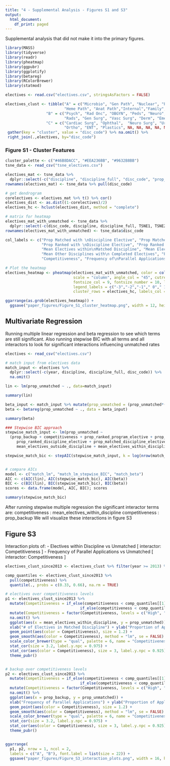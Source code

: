 ---
title: "4 - Supplemental Analysis - Figures S1 and S3"
output:
  html_document:
    df_print: paged
---

Supplemental analysis that did not make it into the primary figures. 

```{r}
library(MASS)
library(tidyverse)
library(readr)
library(pheatmap)
library(ggpubr)
library(ggplotify)
library(betareg)
library(RColorBrewer)
library(statmod)
```

```{r}
electives <- read.csv("electives.csv", stringsAsFactors = FALSE)

electives_clust <- tibble("A" = c("Microbio", "Gen Path", "Nuclear", "Pub Health","Neuro Path","Peds Neuro",
                          "Heme Path", "Anat Path","Internal","Family", "Med Gen", NA),
                  "B" = c("Psych", "Rad Onc", "OBGYN", "Peds", "Neuro", "Physiatry", "Anesth",
                          "Rads", "Gen Surg", "Vasc Surg", "Derm", "Emerg"),
                  "C" = c("Cardiac Surg", "Ophthal",  "Neuro Surg", "Urology",
                          "Ortho", "ENT", "Plastics", NA, NA, NA, NA, NA)) %>%
 gather(key = "cluster", value = "disc_code") %>% na.omit() %>%
 right_join(.,electives, by="disc_code")
```


### Figure S1 - Cluster Features

```{r, fig.height=7, fig.width=10}
cluster_palette <- c("#46B8DACC", "#EEA236BB", "#9632B8BB")
tsne_data <- read_csv("tsne_electives.csv")

electives_mat <- tsne_data %>% 
  dplyr::select(-c("discipline", "discipline_full", "disc_code", "prop_unmatched", "TSNE1", "TSNE2")) %>% data.matrix()
rownames(electives_mat) <- tsne_data %>% pull(disc_code)

# get dendrogram
corelectives <- electives_mat %>% t() %>% cor()
electives_dist <- as.dist((1-corelectives)/2)
electives_hc <- hclust(electives_dist, method = "complete")

```


```{r, fig.height=7, fig.width=10}
# matrix for heatmap
electives_mat_with_unmatched <- tsne_data %>%
  dplyr::select(-c(disc_code, discipline, discipline_full, TSNE1, TSNE2, electives_clusters)) %>% data.matrix
rownames(electives_mat_with_unmatched) <- tsne_data$disc_code

col_labels <- c("Prop Matched with \nDiscipline Elective", "Prop Matched with \nProgram Elective", 
                "Prop Ranked with \nDiscipline Elective", "Prop Ranked with \nProgram Elective",
                "Mean Electives within\nMatched Discipline", "Mean Electives outside\nMatched Discipline",
                "Mean Other Disciplines with\n Completed Electives", "Prop Matched with >=3\n Discipline Electives",
                "Competitiveness", "Frequency of\nParallel Applications", "Prop Applicants Unmatched")

# Plot the heatmap
electives_heatmap <- pheatmap(electives_mat_with_unmatched, color = colorRampPalette(rev(brewer.pal(n = 11, name = "RdYlBu")))(100), 
                              scale = "column", angle_col = "45", cutree_rows = 3, cutree_cols = 4, fontsize = 12, fontsize_row = 10, 
                              fontsize_col = 9, fontsize_number = 10, legend = TRUE, legend_breaks = c(-3,-2,-1,0,1,2,3,3), 
                              legend_labels = c("-3","-2","-1"," 0"," 1"," 2"," 3","Z-score\n\n\n"), 
                              cluster_rows = electives_hc, labels_col = col_labels, silent = TRUE) 

ggarrange(as.grob(electives_heatmap)) + 
  ggsave("paper_figures/Figure_S1_cluster_heatmap.png", width = 12, height = 8, dpi = "retina")
```



## Multivariate Regression 

Running multiple linear regression and beta regression to see which terms are still significant.
Also running stepwise BIC with all terms and all interactors to look for significant interactions influencing unmatched rates

```{r}
electives <- read_csv("electives.csv")

# match input from electives data
match_input <- electives %>% 
  dplyr::select(-c(year, discipline, discipline_full, disc_code)) %>% 
  na.omit()

```

```{r}
lin <- lm(prop_unmatched ~ ., data=match_input)

summary(lin)
```

```{r}
beta_input <- match_input %>% mutate(prop_unmatched = (prop_unmatched*(dim(match_input)[1] - 1) + 0.5) / dim(match_input)[1])
beta <- betareg(prop_unmatched ~ ., data = beta_input)

summary(beta)
```


```{r, results='hide',fig.keep='all'}
### Stepwise BIC approach 
stepwise_match_input <- lm(prop_unmatched ~ 
  (prop_backup + competitiveness + prop_ranked_program_elective + prop_matched_program_elective + mean_other_disciplines + 
     prop_ranked_discipline_elective + prop_matched_discipline_elective + 
     mean_electives_outside_discipline + mean_electives_within_discipline + prop_matched_3_discipline_elective)^2, data = match_input)

stepwise_match_bic <- stepAIC(stepwise_match_input, k = log(nrow(match_input)))


# compare AICs 
model <- c("match_lm", "match_lm_stepwise_BIC", "match_beta")
AIC <- c(AIC(lin), AIC(stepwise_match_bic), AIC(beta))
BIC <- c(BIC(lin), BIC(stepwise_match_bic), BIC(beta))
scores <- data.frame(model, AIC, BIC); scores
```

```{r}
summary(stepwise_match_bic)
```

After running stepwise multiple regression the significant interactor terms are: 
  competitiveness : mean_electives_within_discipline
  competitiveness : prop_backup
We will visualize these interactions in figure S3


## Figure S3

Interaction plots of: 
    - Electives within Discipline vs Unmatched    [ interactor: Competitiveness ]
    - Frequency of Parallel Applications vs Unmatched          [ interactor: Competitiveness ]
   

```{r, fig.height=5, fig.width=14}

electives_clust_since2013 <- electives_clust %>% filter(year >= 2013) %>% na.omit()

comp_quantiles <- electives_clust_since2013 %>%
  pull(competitiveness) %>% 
  quantile(., probs = c(0.33, 0.66), na.rm = TRUE)

# electives over competitiveness levels
p1 <- electives_clust_since2013 %>%
  mutate(Competitiveness = if_else(competitiveness < comp_quantiles[[1]], "Low", 
                                 if_else(competitiveness < comp_quantiles[[2]], "Med", "High"))) %>%
  mutate(Competitiveness = factor(Competitiveness, levels = c("High", "Med", "Low"))) %>% 
  na.omit() %>%
  ggplot(aes(x = mean_electives_within_discipline, y = prop_unmatched)) +
  xlab("# of Electives in Matched Discipline") + ylab("Proportion of Applicants Unmatched") +
  geom_point(aes(color = Competitiveness), size = 1.2) +
  geom_smooth(aes(color = Competitiveness), method = "lm", se = FALSE) +
  scale_color_brewer(type = "qual", palette = 6, name = "Competitiveness") +
  stat_cor(size = 3.2, label.y.npc = 0.975) +
  stat_cor(aes(color = Competitiveness), size = 3, label.y.npc = 0.925) +
  theme_pubr()


# backup over competitiveness levels
p2 <- electives_clust_since2013 %>%
  mutate(Competitiveness = if_else(competitiveness < comp_quantiles[[1]], "Low", 
                                 if_else(competitiveness < comp_quantiles[[2]], "Med", "High"))) %>%
  mutate(Competitiveness = factor(Competitiveness, levels = c("High", "Med", "Low"))) %>% 
  na.omit() %>%
  ggplot(aes(x = prop_backup, y = prop_unmatched)) +
  xlab("Frequency of Parallel Applications") + ylab("Proportion of Applicants Unmatched") +
  geom_point(aes(color = Competitiveness), size = 1.2) +
  geom_smooth(aes(color = Competitiveness), method = "lm", se = FALSE) +
  scale_color_brewer(type = "qual", palette = 6, name = "Competitiveness") +
  stat_cor(size = 3.2, label.y.npc = 0.975) +
  stat_cor(aes(color = Competitiveness), size = 3, label.y.npc = 0.925) +
  theme_pubr()


ggarrange(
  p1, p2, nrow = 1, ncol = 2, 
  labels = c("A", "B"), font.label = list(size = 22)) +
  ggsave("paper_figures/Figure_S3_interaction_plots.png", width = 16, height = 5, dpi = "retina")

```


